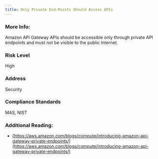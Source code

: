 ```yaml
---
title: Only Private End-Points Should Access APIs
---
```


### More Info:

Amazon API Gateway APIs should be accessible only through private API endpoints and must not be visible to the public Internet.

### Risk Level

High

### Address

Security

### Compliance Standards

MAS, NIST

### Additional Reading:

- [https://aws.amazon.com/blogs/compute/introducing-amazon-api-gateway-private-endpoints/](https://aws.amazon.com/blogs/compute/introducing-amazon-api-gateway-private-endpoints/)
